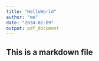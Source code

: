 ```yaml
---
title: "HelloWorld"
author: "me"
date: "2024-02-09"
output: pdf_document
---
```


## This is a markdown file